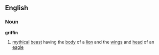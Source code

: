 ==English==
===Noun===
'''griffin'''
#[[myth]]ical [[beast]] having the [[body]] of a [[lion]] and the [[wing]]s and [[head]] of an [[eagle]]
